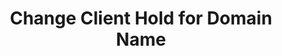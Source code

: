 ---
title: "Change Client Hold for Domain Name"
openapi: "PATCH /api/v2/domains/{domain}/client_hold"
sidebarTitle: "Change Client Hold for Domain Name"
description: "This endpoint provides a command to change the Client Hold status for a domain name. Client Hold is a status that can be applied to a domain name, which prevents any changes or updates to the domain name's information, including its DNS records."
---